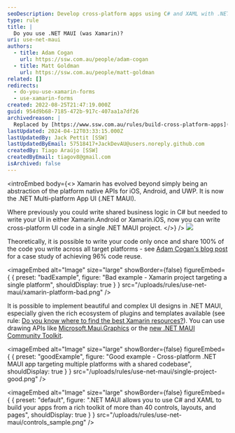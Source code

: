 ```yaml
---
seoDescription: Develop cross-platform apps using C# and XAML with .NET MAUI, offering 96% code reuse across iOS, Android, and UWP platforms.
type: rule
title: |
  Do you use .NET MAUI (was Xamarin)?
uri: use-net-maui
authors:
  - title: Adam Cogan
    url: https://ssw.com.au/people/adam-cogan
  - title: Matt Goldman
    url: https://ssw.com.au/people/matt-goldman
related: []
redirects:
  - do-you-use-xamarin-forms
  - use-xamarin-forms
created: 2022-08-25T21:47:19.000Z
guid: 954d9b68-7185-472b-917c-407aa1a7df26
archivedreason: |
  Replaced by [https://www.ssw.com.au/rules/build-cross-platform-apps](/rules/build-cross-platform-apps)
lastUpdated: 2024-04-12T03:33:15.000Z
lastUpdatedBy: Jack Pettit [SSW]
lastUpdatedByEmail: 57518417+JackDevAU@users.noreply.github.com
createdBy: Tiago Araújo [SSW]
createdByEmail: tiagov8@gmail.com
isArchived: false
---
```


<introEmbed
  body={<>
Xamarin has evolved beyond simply being an abstraction of the platform native APIs for iOS, Android, and UWP. It is now the .NET Multi-platform App UI (.NET MAUI).

Where previously you could write shared business logic in C# but needed to write your UI in either Xamarin.Android or Xamarin.iOS, now you can write cross-platform UI code in a single .NET MAUI project.
  </>}
/>
![](/uploads/rules/use-net-maui/maui_blazor_mobile_desktop_web.png)

Theoretically, it is possible to write your code only once and share 100% of the code you write across all target platforms - see [Adam Cogan's blog post](https://adamcogan.com/2015/01/14/getting-96-code-reuse-with-xamarin-forms/) for a case study of achieving 96% code reuse.

<imageEmbed
  alt="Image"
  size="large"
  showBorder={false}
  figureEmbed={ {
    preset: "badExample",
    figure: "Bad example - Xamarin project targeting a single platform",
    shouldDisplay: true
  } }
  src="/uploads/rules/use-net-maui/xamarin-platform-bad.png"
/>

It is possible to implement beautiful and complex UI designs in .NET MAUI, especially given the rich ecosystem of plugins and templates available (see rule: [Do you know where to find the best Xamarin resources?](/the-best-xamarin-resources)). You can use drawing APIs like [Microsoft.Maui.Graphics](https://docs.microsoft.com/en-us/dotnet/maui/user-interface/graphics/?WT.mc_id=DT-MVP-33518) or the [new .NET MAUI Community Toolkit](https://docs.microsoft.com/en-us/dotnet/communitytoolkit/maui/?WT.mc_id=DT-MVP-33518).

<imageEmbed
  alt="Image"
  size="large"
  showBorder={false}
  figureEmbed={ {
    preset: "goodExample",
    figure: "Good example - Cross-platform .NET MAUI app targeting multiple platforms with a shared codebase",
    shouldDisplay: true
  } }
  src="/uploads/rules/use-net-maui/single-project-good.png"
/>


<imageEmbed
  alt="Image"
  size="large"
  showBorder={false}
  figureEmbed={ {
    preset: "default",
    figure: ".NET MAUI allows you to use C# and XAML to build your apps from a rich toolkit of more than 40 controls, layouts, and pages",
    shouldDisplay: true
  } }
  src="/uploads/rules/use-net-maui/controls_sample.png"
/>

